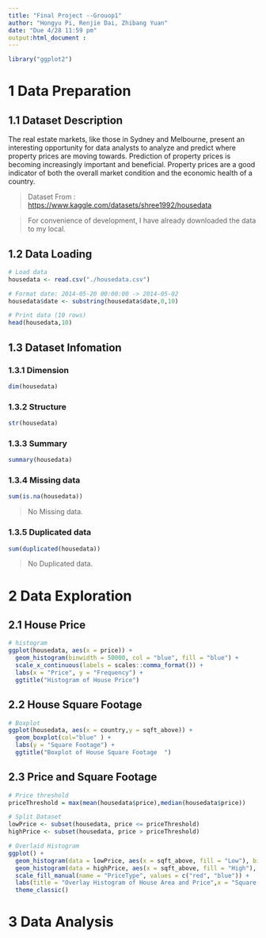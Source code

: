 ```yaml
---
title: "Final Project --Grouop1"
author: "Hongyu Pi, Renjie Dai, Zhibang Yuan"
date: "Due 4/28 11:59 pm"
output:html_document : 
---
```


```r
library("ggplot2")
```

# 1 Data Preparation

## 1.1 Dataset Description

The real estate markets, like those in Sydney and Melbourne, present an interesting opportunity for data analysts to analyze and predict where property prices are moving towards. Prediction of property prices is becoming increasingly important and beneficial. Property prices are a good indicator of both the overall market condition and the economic health of a country.

> Dataset From : <https://www.kaggle.com/datasets/shree1992/housedata>

> For convenience of development, I have already downloaded the data to my local.

## 1.2 Data Loading

```r
# Load data
housedata <- read.csv("./housedata.csv")

# Format date: 2014-05-20 00:00:00 -> 2014-05-02
housedata$date <- substring(housedata$date,0,10)

# Print data (10 rows)
head(housedata,10)
```

## 1.3 Dataset Infomation

### 1.3.1 Dimension

```r
dim(housedata)
```

### 1.3.2 Structure

```r
str(housedata)
```

### 1.3.3 Summary

```r
summary(housedata)
```

### 1.3.4 Missing data

```r
sum(is.na(housedata))
```

> No Missing data.

### 1.3.5 Duplicated data

```r
sum(duplicated(housedata))
```

> No Duplicated data.

# 2 Data Exploration

## 2.1 House Price  

```r
# histogram
ggplot(housedata, aes(x = price)) + 
  geom_histogram(binwidth = 50000, col = "blue", fill = "blue") + 
  scale_x_continuous(labels = scales::comma_format()) + 
  labs(x = "Price", y = "Frequency") +
  ggtitle("Histogram of House Price")

```

## 2.2  House Square Footage  

```r
# Boxplot
ggplot(housedata, aes(x = country,y = sqft_above)) + 
  geom_boxplot(col="blue" ) + 
  labs(y = "Square Footage") +
  ggtitle("Boxplot of House Square Footage  ")

```


## 2.3 Price and Square Footage
```r
# Price threshold
priceThreshold = max(mean(housedata$price),median(housedata$price))

# Split Dataset
lowPrice <- subset(housedata, price <= priceThreshold)
highPrice <- subset(housedata, price > priceThreshold)

# Overlaid Histogram
ggplot() +
  geom_histogram(data = lowPrice, aes(x = sqft_above, fill = "Low"), binwidth = 100) +
  geom_histogram(data = highPrice, aes(x = sqft_above, fill = "High"), binwidth = 100) +
  scale_fill_manual(name = "PriceType", values = c("red", "blue")) +
  labs(title = "Overlay Histogram of House Area and Price",x = "Square Footage", y = "Frequency") +
  theme_classic()
```



# 3 Data Analysis
